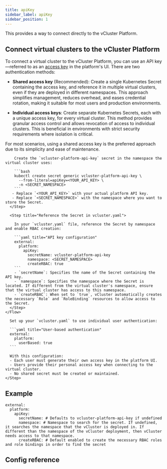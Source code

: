 ```yaml
---
title: apiKey
sidebar_label: apiKey
sidebar_position: 1
---
```





<ProAdmonition/>

<!--vale off-->

This provides a way to connect directly to the vCluster Platform.

## Connect virtual clusters to the vCluster Platform 

To connect a virtual cluster to the vCluster Platform, you can use an API key—referred to as an [access key](/platform/next/api/authentication) in the platform's UI. There are two authentication methods:

- **Shared access key** (Recommended): Create a single Kubernetes Secret containing the access key, and reference it in multiple virtual clusters, even if they are deployed in different namespaces. This approach simplifies management, reduces overhead, and eases credential rotation, making it suitable for most users and production environments.

- **Individual access keys**: Create separate Kubernetes Secrets, each with a unique access key, for every virtual cluster. This method provides granular access control and allows revocation of access to individual clusters. This is beneficial in environments with strict security requirements where isolation is critical.

For most scenarios, using a shared access key is the preferred approach due to its simplicity and ease of maintenance.


<Tabs>
  <TabItem value="shared" label="Shared Access Key" default>
    <Flow>
      <Step title="Create the Secret">
        
        Create the `vcluster-platform-api-key` secret in the namespace the virtual cluster uses:
        
        ```bash
        kubectl create secret generic vcluster-platform-api-key \
          --from-literal=apiKey=<YOUR_API_KEY> \
          -n <SECRET_NAMESPACE>
        ```
       - Replace `<YOUR_API_KEY>` with your actual platform API key.
       - Replace `<SECRET_NAMESPACE>` with the namespace where you want to store the Secret.
      </Step>
      
      <Step title="Reference the Secret in vcluster.yaml">
        
        In your `vcluster.yaml` file, reference the Secret by namespace and enable RBAC creation:
        
        ```yaml title="API key configuration"
        external:
          platform:
            apiKey:
              secretName: vcluster-platform-api-key
              namespace: <SECRET_NAMESPACE>
              createRBAC: true
        ```
        - `secretName`: Specifies the name of the Secret containing the API key.
        - `namespace`: Specifies the namespace where the Secret is located. If different from the virtual cluster's namespace, ensure that the virtual cluster has access to this namespace.
        - `createRBAC`: When set to `true`, vCluster automatically creates the necessary `Role` and `RoleBinding` resources to allow access to the Secret.
      </Step>
    </Flow>
  </TabItem>
  
  <TabItem value="individual" label="Individual user access">
    <Step title="Configure vcluster.yaml">
      
      Set up your `vcluster.yaml` to use individual user authentication:
      
      ```yaml title="User-based authentication"
      external:
        platform:
          userBased: true
      ```
      
      With this configuration:
      - Each user must generate their own access key in the platform UI.
      - Users provide their personal access key when connecting to the virtual cluster.
      - No shared secret must be created or maintained.
    </Step>
  </TabItem>
</Tabs>

## Example

```
external:
  platform:
    apiKey:
      secretName: # Defaults to vcluster-platform-api-key if undefined
      namespace: # Namespace to search for the secret. If undefined, it searches the namespace that the vCluster is deployed in. If different than the namespace of the vCluster deployment, then vCluster needs access to that namespace.
      createRBAC: # Default enabled to create the necessary RBAC roles and role bindings in order to find the secret

```

## Config reference

<ApiKey />
